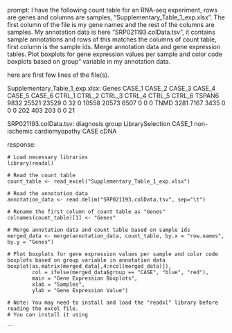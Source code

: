 prompt:
I have the following count table for an RNA-seq experiment, rows are genes and columns are samples, "Supplementary_Table_1_exp.xlsx". The first column of the file is my gene names and the rest of the columns are samples. My annotation data is here  "SRP021193.colData.tsv", it contains sample annotations and rows of this matches the columns of count table, first column is the sample ids. Merge annotation data and gene expression tables. Plot boxplots for gene expression values per sample and color code boxplots based on group" variable in my annotation data.

here are first few lines of the file(s).

Supplementary_Table_1_exp.xlsx:
Genes	CASE_1	CASE_2	CASE_3	CASE_4	CASE_5	CASE_6	CTRL_1	CTRL_2	CTRL_3	CTRL_4	CTRL_5	CTRL_6
TSPAN6	9832	25521	23529	0	32	0	10558	20573	6507	0	0	 0
TNMD	3281	 7167	 3435	0	 0	0	  202	  403	 203	0	0	21


SRP021193.colData.tsv:
	diagnosis	group	LibrarySelection
CASE_1	non-ischemic cardiomyopathy	CASE	cDNA


response:
```
# Load necessary libraries
library(readxl)

# Read the count table
count_table <- read_excel("Supplementary_Table_1_exp.xlsx")

# Read the annotation data
annotation_data <- read.delim("SRP021193.colData.tsv", sep="\t")

# Rename the first column of count table as "Genes"
colnames(count_table)[1] <- "Genes"

# Merge annotation data and count table based on sample ids
merged_data <- merge(annotation_data, count_table, by.x = "row.names", by.y = "Genes")

# Plot boxplots for gene expression values per sample and color code boxplots based on group variable in annotation data
boxplot(as.matrix(merged_data[,4:ncol(merged_data)]), 
        col = ifelse(merged_data$group == "CASE", "blue", "red"),
        main = "Gene Expression Boxplots",
        xlab = "Samples",
        ylab = "Gene Expression Value")

# Note: You may need to install and load the "readxl" library before reading the excel file.
# You can install it using 
```
```
